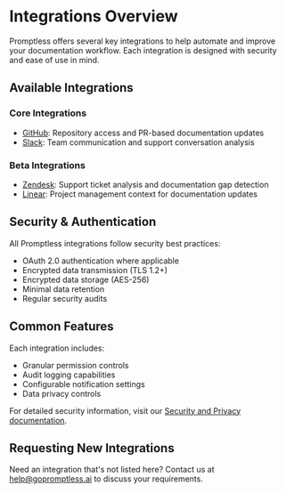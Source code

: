 # Integrations Overview

Promptless offers several key integrations to help automate and improve your documentation workflow. Each integration is designed with security and ease of use in mind.

## Available Integrations

### Core Integrations

- [GitHub](./github): Repository access and PR-based documentation updates
- [Slack](./slack): Team communication and support conversation analysis

### Beta Integrations

- [Zendesk](./zendesk): Support ticket analysis and documentation gap detection
- [Linear](./linear): Project management context for documentation updates

## Security & Authentication

All Promptless integrations follow security best practices:
- OAuth 2.0 authentication where applicable
- Encrypted data transmission (TLS 1.2+)
- Encrypted data storage (AES-256)
- Minimal data retention
- Regular security audits

## Common Features

Each integration includes:
- Granular permission controls
- Audit logging capabilities
- Configurable notification settings
- Data privacy controls

For detailed security information, visit our [Security and Privacy documentation](/security-and-privacy).

## Requesting New Integrations

Need an integration that's not listed here? Contact us at help@gopromptless.ai to discuss your requirements.
